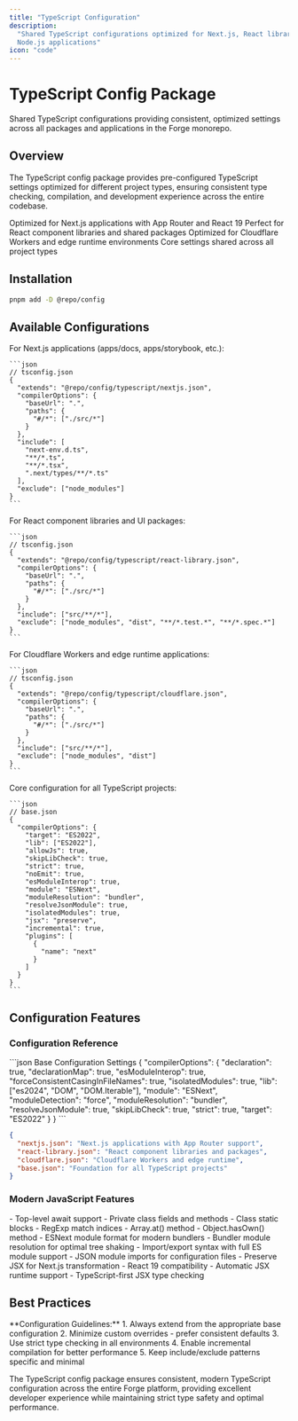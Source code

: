 ```yaml
---
title: "TypeScript Configuration"
description:
  "Shared TypeScript configurations optimized for Next.js, React libraries, and
  Node.js applications"
icon: "code"
---
```


# TypeScript Config Package

Shared TypeScript configurations providing consistent, optimized settings across
all packages and applications in the Forge monorepo.

## Overview

The TypeScript config package provides pre-configured TypeScript settings
optimized for different project types, ensuring consistent type checking,
compilation, and development experience across the entire codebase.

<CardGroup cols={2}>
  <Card title="Next.js Configuration" icon="react">
    Optimized for Next.js applications with App Router and React 19
  </Card>
  <Card title="React Library Configuration" icon="cube">
    Perfect for React component libraries and shared packages
  </Card>
  <Card title="Cloudflare Workers Configuration" icon="cloud">
    Optimized for Cloudflare Workers and edge runtime environments
  </Card>
  <Card title="Base Configuration" icon="foundation">
    Core settings shared across all project types
  </Card>
</CardGroup>

## Installation

```bash
pnpm add -D @repo/config
```

## Available Configurations

<Tabs>
  <Tab title="Next.js Apps">
    For Next.js applications (apps/docs, apps/storybook, etc.):

    ```json
    // tsconfig.json
    {
      "extends": "@repo/config/typescript/nextjs.json",
      "compilerOptions": {
        "baseUrl": ".",
        "paths": {
          "#/*": ["./src/*"]
        }
      },
      "include": [
        "next-env.d.ts",
        "**/*.ts",
        "**/*.tsx",
        ".next/types/**/*.ts"
      ],
      "exclude": ["node_modules"]
    }
    ```

  </Tab>

  <Tab title="React Libraries">
    For React component libraries and UI packages:

    ```json
    // tsconfig.json
    {
      "extends": "@repo/config/typescript/react-library.json",
      "compilerOptions": {
        "baseUrl": ".",
        "paths": {
          "#/*": ["./src/*"]
        }
      },
      "include": ["src/**/*"],
      "exclude": ["node_modules", "dist", "**/*.test.*", "**/*.spec.*"]
    }
    ```

  </Tab>

  <Tab title="Cloudflare Workers">
    For Cloudflare Workers and edge runtime applications:

    ```json
    // tsconfig.json
    {
      "extends": "@repo/config/typescript/cloudflare.json",
      "compilerOptions": {
        "baseUrl": ".",
        "paths": {
          "#/*": ["./src/*"]
        }
      },
      "include": ["src/**/*"],
      "exclude": ["node_modules", "dist"]
    }
    ```

  </Tab>

  <Tab title="Base Config">
    Core configuration for all TypeScript projects:

    ```json
    // base.json
    {
      "compilerOptions": {
        "target": "ES2022",
        "lib": ["ES2022"],
        "allowJs": true,
        "skipLibCheck": true,
        "strict": true,
        "noEmit": true,
        "esModuleInterop": true,
        "module": "ESNext",
        "moduleResolution": "bundler",
        "resolveJsonModule": true,
        "isolatedModules": true,
        "jsx": "preserve",
        "incremental": true,
        "plugins": [
          {
            "name": "next"
          }
        ]
      }
    }
    ```

  </Tab>
</Tabs>

## Configuration Features

### Configuration Reference

<CodeGroup>
```json Base Configuration Settings
{
  "compilerOptions": {
    "declaration": true,
    "declarationMap": true,
    "esModuleInterop": true,
    "forceConsistentCasingInFileNames": true,
    "isolatedModules": true,
    "lib": ["es2024", "DOM", "DOM.Iterable"],
    "module": "ESNext",
    "moduleDetection": "force",
    "moduleResolution": "bundler",
    "resolveJsonModule": true,
    "skipLibCheck": true,
    "strict": true,
    "target": "ES2022"
  }
}
```

```json Available Configurations
{
  "nextjs.json": "Next.js applications with App Router support",
  "react-library.json": "React component libraries and packages",
  "cloudflare.json": "Cloudflare Workers and edge runtime",
  "base.json": "Foundation for all TypeScript projects"
}
```

</CodeGroup>

### Modern JavaScript Features

<AccordionGroup>
  <Accordion title="ES2022 Target" icon="javascript">
    - Top-level await support - Private class fields and methods - Class static blocks - RegExp
    match indices - Array.at() method - Object.hasOwn() method
  </Accordion>

<Accordion title="Module System" icon="puzzle">
  - ESNext module format for modern bundlers - Bundler module resolution for
  optimal tree shaking - Import/export syntax with full ES module support - JSON
  module imports for configuration files
</Accordion>

  <Accordion title="JSX Support" icon="react">
    - Preserve JSX for Next.js transformation - React 19 compatibility - Automatic JSX runtime
    support - TypeScript-first JSX type checking
  </Accordion>
</AccordionGroup>

## Best Practices

<Note>
  **Configuration Guidelines:** 1. Always extend from the appropriate base
  configuration 2. Minimize custom overrides - prefer consistent defaults 3. Use
  strict type checking in all environments 4. Enable incremental compilation for
  better performance 5. Keep include/exclude patterns specific and minimal
</Note>

The TypeScript config package ensures consistent, modern TypeScript
configuration across the entire Forge platform, providing excellent developer
experience while maintaining strict type safety and optimal performance.
